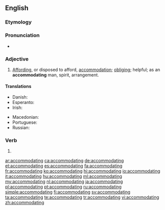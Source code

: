 ==English==

===Etymology===
{{suffix|accommodate|ing|lang=en}}

===Pronunciation===
* {{IPA|/ə.ˈkɒm.ə.ˌdeɪ.tɪŋ/|lang=en}}

===Adjective===
{{en-adj}}

# [[affording|Affording]], or disposed to afford, [[accommodation]]; [[obliging]]; helpful; as an '''accommodating''' man, spirit, arrangement.

====Translations====
{{trans-top|affording accommodation}}
* Danish: {{t|da|hjælpsom}}
* Esperanto: {{t|eo|cedema}}
* Irish: {{t|ga|áiseach}} {{qualifier|of person}}
{{trans-mid}}
* Macedonian: {{t|mk|пресретлив|m|tr=présretliv|sc=Cyrl}}
* Portuguese: {{t|pt|acomodante}}
* Russian: {{t+|ru|приветливый|m}}
{{trans-bottom}}

===Verb===
{{head|en|present participle}}

# {{present participle of|accommodate|lang=en|nocat=1}}

[[ar:accommodating]]
[[ca:accommodating]]
[[de:accommodating]]
[[et:accommodating]]
[[es:accommodating]]
[[fa:accommodating]]
[[fr:accommodating]]
[[ko:accommodating]]
[[hi:accommodating]]
[[io:accommodating]]
[[it:accommodating]]
[[hu:accommodating]]
[[ml:accommodating]]
[[my:accommodating]]
[[nl:accommodating]]
[[ja:accommodating]]
[[pl:accommodating]]
[[pt:accommodating]]
[[ru:accommodating]]
[[simple:accommodating]]
[[fi:accommodating]]
[[sv:accommodating]]
[[ta:accommodating]]
[[te:accommodating]]
[[tr:accommodating]]
[[vi:accommodating]]
[[zh:accommodating]]